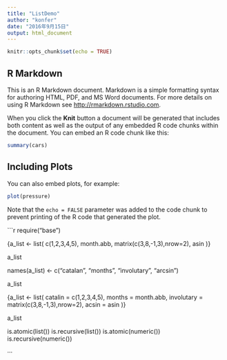 ```yaml
---
title: "ListDemo"
author: "konfer"
date: "2016年9月15日"
output: html_document
---
```


```r
knitr::opts_chunk$set(echo = TRUE)
```

## R Markdown

This is an R Markdown document. Markdown is a simple formatting syntax for authoring HTML, PDF, and MS Word documents. For more details on using R Markdown see <http://rmarkdown.rstudio.com>.

When you click the **Knit** button a document will be generated that includes both content as well as the output of any embedded R code chunks within the document. You can embed an R code chunk like this:

```r
summary(cars)
```

## Including Plots

You can also embed plots, for example:

```r
plot(pressure)
```

Note that the `echo = FALSE` parameter was added to the code chunk to prevent printing of the R code that generated the plot.

```r

require("base")

{a_list <- list(
  c(1,2,3,4,5),
  month.abb,
  matrix(c(3,8,-1,3),nrow=2),
  asin
)}

a_list

names(a_list) <- c("catalan", "months", "involutary", "arcsin")
          
a_list

{a_list <- list(
  catalin = c(1,2,3,4,5),
  months = month.abb,
  involutary = matrix(c(3,8,-1,3),nrow=2),
  acsin = asin
)}

a_list

is.atomic(list())
is.recursive(list())
is.atomic(numeric())
is.recursive(numeric())














···
























